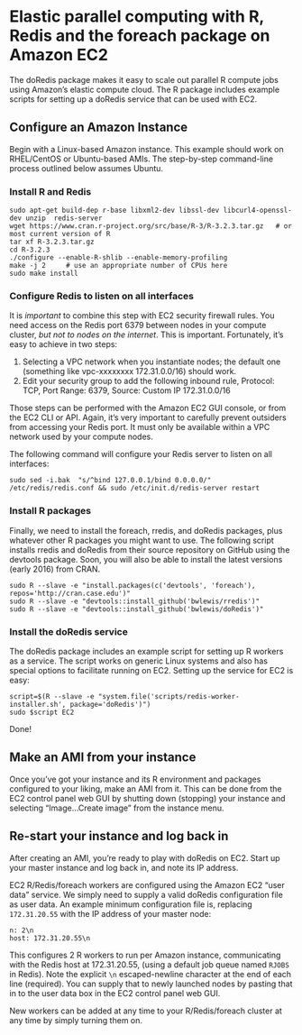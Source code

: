 # Elastic parallel computing with R, Redis and the foreach package on Amazon EC2

The doRedis package makes it easy to scale out parallel R compute jobs using
Amazon's elastic compute cloud. The R package includes example scripts for
setting up a doRedis service that can be used with EC2.

## Configure an Amazon Instance

Begin with a Linux-based Amazon instance. This example should work on
RHEL/CentOS or Ubuntu-based AMIs. The step-by-step command-line process
outlined below assumes Ubuntu.

### Install R and Redis
```
sudo apt-get build-dep r-base libxml2-dev libssl-dev libcurl4-openssl-dev unzip  redis-server
wget https://www.cran.r-project.org/src/base/R-3/R-3.2.3.tar.gz   # or most current version of R
tar xf R-3.2.3.tar.gz
cd R-3.2.3
./configure --enable-R-shlib --enable-memory-profiling
make -j 2     # use an appropriate number of CPUs here
sudo make install
```

### Configure Redis to listen on all interfaces

It is *important* to combine this step with EC2 security firewall rules. You
need access on the Redis port 6379 between nodes in your compute cluster, *but
not to nodes on the internet*.  This is important. Fortunately, it's easy to
achieve in two steps:

1. Selecting a VPC network when you instantiate nodes; the default
   one (something like vpc-xxxxxxxx 172.31.0.0/16) should work.
2. Edit your security group to add the following inbound rule,
   Protocol: TCP, Port Range: 6379, Source: Custom IP 172.31.0.0/16

Those steps can be performed with the Amazon EC2 GUI console, or from the EC2
CLI or API. Again, it's very important to carefully prevent outsiders from
accessing your Redis port. It must only be available within a VPC network used
by your compute nodes.

The following command will configure your Redis server to listen on all interfaces:
```
sudo sed -i.bak  "s/^bind 127.0.0.1/bind 0.0.0.0/"  /etc/redis/redis.conf && sudo /etc/init.d/redis-server restart
```

### Install R packages

Finally, we need to install the foreach, rredis, and doRedis packages, plus whatever other
R packages you might want to use. The following script installs rredis and doRedis from their
source repository on GitHub using the devtools package. Soon, you will also be able to install
the latest versions (early 2016) from CRAN.

```
sudo R --slave -e "install.packages(c('devtools', 'foreach'), repos='http://cran.case.edu')"
sudo R --slave -e "devtools::install_github('bwlewis/rredis')"
sudo R --slave -e "devtools::install_github('bwlewis/doRedis')"
```

### Install the doRedis service

The doRedis package includes an example script for setting up R workers as a service.
The script works on generic Linux systems and also has special options to facilitate
running on EC2. Setting up the service for EC2 is easy:

```
script=$(R --slave -e "system.file('scripts/redis-worker-installer.sh', package='doRedis')")
sudo $script EC2
```

Done!

## Make an AMI from your instance

Once you've got your instance and its R environment and packages configured to
your liking, make an AMI from it. This can be done from the EC2 control panel
web GUI by shutting down (stopping) your instance and selecting "Image...Create
image" from the instance menu.

## Re-start your instance and log back in

After creating an AMI, you're ready to play with doRedis on EC2. Start up your
master instance and log back in, and note its IP address.

EC2 R/Redis/foreach workers are configured using the Amazon EC2 "user data"
service. We simply need to supply a valid doRedis configuration file as user
data. An example minimum configuration file is, replacing `172.31.20.55` with
the IP address of your master node:
```
n: 2\n
host: 172.31.20.55\n
```
This configures 2 R workers to run per Amazon instance, communicating with the Redis
host at 172.31.20.55, (using a default job queue named `RJOBS` in Redis).
Note the explicit `\n` escaped-newline character at the end of each line (required).
You can supply that to newly launched nodes by pasting that in to the user data box
in the EC2 control panel web GUI.

New workers can be added at any time to your R/Redis/foreach cluster at any time by
simply turning them on.
